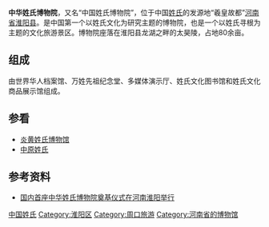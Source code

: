 '''中华姓氏博物院'''，又名“中国姓氏博物院”，位于中国[[姓氏|姓氏]]的发源地“羲皇故都”[[河南省|河南省]][[淮阳县|淮阳县]]。是中国第一个以姓氏文化为研究主题的博物院，也是一个以姓氏寻根为主题的文化旅游景区。博物院座落在淮阳县龙湖之畔的太昊陵，占地80余亩。

==组成==
由世界华人档案馆、万姓先祖纪念堂、多媒体演示厅、姓氏文化图书馆和姓氏文化商品展示馆组成。

==参看==
*[[炎黄姓氏博物馆|炎黄姓氏博物馆]]
*[[中原姓氏|中原姓氏]]

==参考资料==
*[https://web.archive.org/web/20160304191916/http://www.ha.xinhuanet.com/gfwh/2009-10/30/content_18100415.htm 国内首座中华姓氏博物院奠基仪式在河南淮阳举行]
{{surname-stub}}

[[Category:中国姓氏|]]
[[Category:淮阳区|Category:淮阳区]]
[[Category:周口旅游|Category:周口旅游]]
[[Category:河南省的博物馆|Category:河南省的博物馆]]